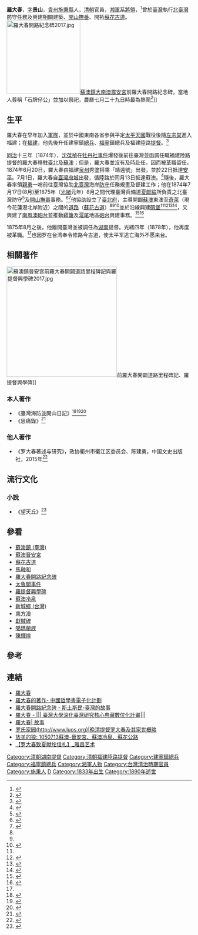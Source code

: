 {{multiple issues|
{{citation style|time=2017-03-20T08:33:36+00:00}}
{{citecheck|time=2017-03-20T08:33:36+00:00}}
{{primarysources|time=2017-03-20T08:33:36+00:00}}
}}
'''羅大春'''{{BD|1833年||1890年|}}，[[表字|字]]'''景山'''，[[貴州|貴州]][[施秉县|施秉縣]]人，[[清朝|清朝]]官員，[[湘軍|湘軍]]系[[將領|將領]]，<ref name=":0">{{Cite news|url=http://nrch.culture.tw/twpedia.aspx?id=9178|title=羅大春|last=|first=|date=2017-03-20|work=|newspaper=archive.is|accessdate=2017-03-20|deadurl=yes|archiveurl=https://archive.is/20170320073410/http://nrch.culture.tw/twpedia.aspx?id=9178|archivedate=2017-03-20}}</ref>曾於[[臺灣|臺灣]]執行[[北臺灣|北臺灣]]防守任務及興建相關建築、[[開山撫番|開山撫番]]、開拓[[蘇花古道|蘇花古道]]。
[[File:羅大春開路紀念碑2017.jpg|200px]][[蘇澳鎮_(台灣)|蘇澳鎮]][[大南澳震安宮|大南澳震安宮]]前羅大春開路紀念碑，當地人尊稱「石牌仔公」並加以祭祀，農曆七月二十九日時最為熱鬧<ref name="彭瑞金">{{cite book|editor=彭瑞金|date=2014-06|title=〈蘇澳的大眾爺信仰〉|work=《蘇澳鎮志下卷》|pages=頁715-716|location=宜蘭縣|publisher=宜蘭縣蘇澳鎮公所|isbn=9789860392845|language=zh-tw}}</ref>]]

== 生平 ==
羅大春在早年加入[[軍隊|軍隊]]，並於中國東南各省參與平定[[太平天国|太平天國]]戰役後隨[[左宗棠|左宗棠]]進入福建；在[[福建省|福建]]，他先後升任建寧鎮[[總兵|總兵]]、[[福寧道|福寧]]鎮總兵及福建陸路[[提督|提督]]。<ref>{{Cite book|url=https://books.google.com.tw/books?id=V0wFAzs3UDMC&pg=PA183&lpg=PA183&dq=%E7%BE%85%E5%A4%A7%E6%98%A5&source=bl&ots=aM1waET-_T&sig=0jHF9_scOpiVk0vllq17uXDzqsk&hl=zh-TW&sa=X&ved=0ahUKEwiwoMCR2-TSAhXEipQKHWziAHA4MhDoAQgjMAI#v=onepage&q=%E7%BE%85%E5%A4%A7%E6%98%A5&f=false|title=郭廷以先生百歲冥誕紀念史學論文集|last=|first=|date=2005-01-01|publisher=[[臺灣商務印書館|臺灣商務印書館]]|year=|isbn=9789570519501|location=|pages=|language=zh-TW|chapter=|access-date=2017-03-20|archive-date=2019-06-10|archive-url=https://web.archive.org/web/20190610173153/https://books.google.com.tw/books?id=V0wFAzs3UDMC&pg=PA183&lpg=PA183&dq=%E7%BE%85%E5%A4%A7%E6%98%A5&source=bl&ots=aM1waET-_T&sig=0jHF9_scOpiVk0vllq17uXDzqsk&hl=zh-TW&sa=X&ved=0ahUKEwiwoMCR2-TSAhXEipQKHWziAHA4MhDoAQgjMAI#v=onepage&q=%E7%BE%85%E5%A4%A7%E6%98%A5&f=false|dead-url=no}}</ref>

[[同治|同治]]十三年（1874年），[[沈葆楨|沈葆楨]]在[[牡丹社事件|牡丹社事件]]爆發後前往臺灣並函調任職福建陸路提督的羅大春移駐[[臺北|臺北]]及[[蘇澳鎮_(台灣)|蘇澳]]；但是，羅大春並沒有及時赴任，因而被革職留任。1874年6月20日，羅大春由福建[[泉州府|泉州]]秀塗搭乘「靖遠號」出發，並於22日抵達[[安平_(臺南市地名)|安平]]。7月1日，羅大春自[[臺灣府城|臺灣府城]]出發，循陸路於同月13日抵達蘇澳。<ref name=":1">{{Cite web|url=http://portal.tacp.gov.tw/onthisdate_archive_detail/18306|title=蘇花古道－羅大春開路紀念碑|accessdate=2017-03-20|author=|date=|work=portal.tacp.gov.tw|publisher=|language=zh-hant|archive-date=2017-03-21|archive-url=https://web.archive.org/web/20170321083301/http://portal.tacp.gov.tw/onthisdate_archive_detail/18306|dead-url=no}}</ref>隨後，羅大春率領[[親勇|親勇]]一哨前往臺灣協助[[北臺灣|北臺灣]]海岸[[防衛戰|防守]]任務規畫及督建工作；他在1874年7月17日(8月)至1875年（[[光緒|光緒]]元年）8月之間代理臺灣兵備道[[夏獻綸|夏獻綸]]所負責之北臺灣防守<ref>{{Cite book|url=https://books.google.com.tw/books?id=GAPFCgAAQBAJ&pg=RA3-PA925&lpg=RA3-PA925&dq=%E7%BE%85%E5%A4%A7%E6%98%A5&source=bl&ots=76yfT1scb8&sig=AOeC-Wwnstw_8E-bqbaL7xjnyow&hl=zh-TW&sa=X&ved=0ahUKEwiwoMCR2-TSAhXEipQKHWziAHA4MhDoAQgeMAE#v=onepage&q=%E7%BE%85%E5%A4%A7%E6%98%A5&f=false|title=中美關係史料 同治朝下|last=中央研究院近代史研究所|first=|date=2015-08-31|publisher=中華民國政府出版品|year=|isbn=9789860458046|location=|pages=|language=zh-TW|chapter=|access-date=2017-03-20|archive-date=2019-06-08|archive-url=https://web.archive.org/web/20190608183758/https://books.google.com.tw/books?id=GAPFCgAAQBAJ&pg=RA3-PA925&lpg=RA3-PA925&dq=%E7%BE%85%E5%A4%A7%E6%98%A5&source=bl&ots=76yfT1scb8&sig=AOeC-Wwnstw_8E-bqbaL7xjnyow&hl=zh-TW&sa=X&ved=0ahUKEwiwoMCR2-TSAhXEipQKHWziAHA4MhDoAQgeMAE#v=onepage&q=%E7%BE%85%E5%A4%A7%E6%98%A5&f=false|dead-url=no}}</ref>及[[開山撫番|開山撫番]]事務。<ref>{{Cite web|url=http://www.cyff.org.tw/exhibition/shenpaochen/chapter2_3.html|title=第二篇   推新政 建臺灣|accessdate=2017-03-20|author=|date=|work=www.cyff.org.tw|publisher=|archive-date=2017-03-20|archive-url=https://web.archive.org/web/20170320083727/http://www.cyff.org.tw/exhibition/shenpaochen/chapter2_3.html|dead-url=no}}</ref><ref>{{Cite web|url=http://webcache.googleusercontent.com/search?q=cache:H_9hfBoci9sJ:ws.e-land.gov.tw/Download.ashx?u=LzAwMS8yMDE1eWlsYW4vMjM1L3JlbGZpbGUvOTc5OC8xMTM1NDgvZThmOWIyNTEtMjc3OC00Y2Y5LTkwNWItZmU1NDYxOWZmMjlhLnBkZg%253D%253D&n=OC3lrpfmlZnnr4ct56ys5LqM56ugIOawkemWk%252BS%252FoeS7sDIucGRm&icon=..pdf+&cd=90&hl=zh-TW&ct=clnk&gl=tw|title=參、蘇澳地區|accessdate=2017-03-20|work=webcache.googleusercontent.com}}{{Dead link|date=2018年11月 |bot=InternetArchiveBot |fix-attempted=yes }}</ref>他協助設立了[[臺北府|臺北府]]，主導開闢[[蘇澳鎮_(臺灣)|蘇澳]]東澳至[[奇萊|奇萊]]（現今花蓮港北岸附近）之間的[[道路|道路]]（[[蘇花古道|蘇花古道]]）<ref name="彭瑞金" /><ref name=":1" /><ref>{{Cite web|url=http://www.tonyhuang39.com/tony0380.html|title=宜蘭南澳．朝陽國家步道．羅大春開路紀念碑（Tony的自然人文旅記第0380篇）|accessdate=2017-03-20|work=www.tonyhuang39.com|archive-date=2021-02-05|archive-url=https://web.archive.org/web/20210205220858/http://www.tonyhuang39.com/tony0380.html|dead-url=no}}</ref>並於沿線興建[[碉堡|碉堡]]<ref name=":1" /><ref>{{Cite news|url=http://kavalan.com/modules/tadnews/index.php?nsn=32|title=台灣踏行 - 本站消息|date=2017-03-20|newspaper=archive.is|accessdate=2017-03-20|deadurl=yes|archiveurl=https://archive.is/20170320081807/http://kavalan.com/modules/tadnews/index.php?nsn=32|archivedate=2017-03-20}}</ref><ref>{{Cite book|url=https://books.google.com.tw/books?id=8VNDTDI4rmUC&pg=PP51&lpg=PP51&dq=%E7%BE%85%E5%A4%A7%E6%98%A5&source=bl&ots=F9JFHcgF7Z&sig=X5WZz5xTd2CaSKXx45lSoK_SikY&hl=zh-TW&sa=X&ved=0ahUKEwij87-U1-TSAhVEF5QKHZaKCmk4KBDoAQhLMAg#v=onepage&q=%E7%BE%85%E5%A4%A7%E6%98%A5&f=false|title=國立臺灣大學典藏古碑拓本: 臺灣篇|last=[[國立臺灣大學|國立臺灣大學]]|first=|date=2005-01-01|publisher=國立臺灣大學出版中心|year=|isbn=9789860018943|location=|pages=|language=zh-TW|chapter=|access-date=2017-03-20|archive-date=2019-06-04|archive-url=https://web.archive.org/web/20190604182932/https://books.google.com.tw/books?id=8VNDTDI4rmUC&pg=PP51&lpg=PP51&dq=%E7%BE%85%E5%A4%A7%E6%98%A5&source=bl&ots=F9JFHcgF7Z&sig=X5WZz5xTd2CaSKXx45lSoK_SikY&hl=zh-TW&sa=X&ved=0ahUKEwij87-U1-TSAhVEF5QKHZaKCmk4KBDoAQhLMAg#v=onepage&q=%E7%BE%85%E5%A4%A7%E6%98%A5&f=false|dead-url=no}}</ref><ref>{{Cite news|url=http://www.qdnrbs.cn/htmls/shuipai/20160704/128693.html|title=施秉罗大春与台湾苏花公路 - 黔东南新闻网——黔东南州官方新闻门户网站|date=2017-03-20|newspaper=archive.is|accessdate=2017-03-20|deadurl=yes|archiveurl=https://archive.is/20170320090900/http://www.qdnrbs.cn/htmls/shuipai/20160704/128693.html|archivedate=2017-03-20}}</ref>，又興建了[[南風澳砲台|南風澳砲台]]並推動[[雞籠|雞籠]]及[[滬尾|滬尾]]地區[[砲台|砲台]]興建事務。<ref>{{Cite book|url=https://books.google.com.tw/books?id=4xRmCgAAQBAJ&pg=PT294&lpg=PT294&dq=%E7%BE%85%E5%A4%A7%E6%98%A5&source=bl&ots=wzEW3M2vvZ&sig=qVP-0IbBOxtWgPeT48ZQmizHeGo&hl=zh-TW&sa=X&ved=0ahUKEwij87-U1-TSAhVEF5QKHZaKCmk4KBDoAQhGMAc#v=onepage&q=%E7%BE%85%E5%A4%A7%E6%98%A5&f=false|title=台灣通史|last=[[連橫_(歷史學家)|連橫]]|first=|date=2015-08-21|publisher=朔雪寒|year=|isbn=|location=|pages=|language=zh-TW|chapter=|access-date=2017-03-20|archive-date=2019-06-07|archive-url=https://web.archive.org/web/20190607194548/https://books.google.com.tw/books?id=4xRmCgAAQBAJ&pg=PT294&lpg=PT294&dq=%E7%BE%85%E5%A4%A7%E6%98%A5&source=bl&ots=wzEW3M2vvZ&sig=qVP-0IbBOxtWgPeT48ZQmizHeGo&hl=zh-TW&sa=X&ved=0ahUKEwij87-U1-TSAhVEF5QKHZaKCmk4KBDoAQhGMAc#v=onepage&q=%E7%BE%85%E5%A4%A7%E6%98%A5&f=false|dead-url=no}}</ref><ref>{{Cite news|url=http://www.tips.url.tw/publication/3-06%E6%BD%98%E7%B9%BC%E9%81%93.pdf|title=光緒初年臺灣後山中路阿美族抗清事件之 研究|date=2017-03-20|newspaper=archive.is|accessdate=2017-03-20|deadurl=yes|archiveurl=https://archive.is/20170320091005/http://www.tips.url.tw/publication/3-06%E6%BD%98%E7%B9%BC%E9%81%93.pdf|archivedate=2017-03-20}}</ref>

1875年8月之後，他離開臺灣並被調任為[[湖南省|湖南]]提督。光緒四年（1878年），他再度被革職。<ref name=":0" />也因罗在台湾奉令修路今古道，使太平军逃亡海外不愿来台。

== 相關著作 ==
[[File:蘇澳鎮晉安宮前羅大春開闢道路里程碑記與羅提督興學碑2017.jpg|300px]]前羅大春開闢道路里程碑記、羅提督興學碑]]
=== 本人著作 ===
* 《臺灣海防並開山日記》<ref>{{Cite web|url=http://m.sanmin.com.tw/product/index/000077069|title=三民網路書店>臺灣海防並開山日記-羅大春|accessdate=2017-03-20|work=m.sanmin.com.tw|archive-date=2019-06-08|archive-url=https://web.archive.org/web/20190608161406/http://m.sanmin.com.tw/product/index/000077069|dead-url=no}}</ref><ref>{{Cite web|url=http://ctext.org/wiki.pl?if=gb&res=192920|title=台灣海防並開山日記 - 中國哲學書電子化計劃|accessdate=2017-03-20|last=Sturgeon|first=Donald|work=ctext.org|language=zh-TW|archive-date=2019-06-13|archive-url=https://web.archive.org/web/20190613080716/https://ctext.org/wiki.pl?if=gb&res=192920|dead-url=no}}</ref><ref>{{Cite book|url=https://books.google.com.tw/books/about/%E7%BE%85%E6%99%AF%E5%B1%B1%E8%87%BA%E7%81%A3%E6%B5%B7%E9%98%B2%E4%B8%A6%E9%96%8B%E5%B1%B1%E6%97%A5%E8%A8%98.html?id=DWstnQEACAAJ&redir_esc=y|title=羅景山臺灣海防並開山日記|last=羅大春|first=|date=1875-01-01|publisher=publisher not identified|year=|isbn=|location=|pages=|language=zh|chapter=|access-date=2017-03-20|archive-date=2019-06-07|archive-url=https://web.archive.org/web/20190607070137/https://books.google.com.tw/books/about/%E7%BE%85%E6%99%AF%E5%B1%B1%E8%87%BA%E7%81%A3%E6%B5%B7%E9%98%B2%E4%B8%A6%E9%96%8B%E5%B1%B1%E6%97%A5%E8%A8%98.html?id=DWstnQEACAAJ&redir_esc=y|dead-url=no}}</ref>
* 《思痛錄》<ref>{{Cite news|url=http://www.luoshi.net/news1/shownews.asp?NewsID=1366|title=::罗氏通谱网|date=2017-03-20|newspaper=archive.is|accessdate=2017-03-20|deadurl=yes|archiveurl=https://archive.is/20170320091543/http://www.luoshi.net/news1/shownews.asp?NewsID=1366|archivedate=2017-03-20}}</ref>

=== 他人著作 ===
* 《罗大春著述与研究》，政协衢州市衢江区委员会、陈建勇，中国文史出版社，2015年<ref>{{Cite news|url=http://www.toho-shoten.co.jp/toho-web/search/detail?id=420956&bookType=ch|title=輸入書 罗大春著述与研究【中国・本の情報館】東方書店|date=2017-03-20|newspaper=archive.is|accessdate=2017-03-20|deadurl=yes|archiveurl=https://archive.is/20170320085416/http://www.toho-shoten.co.jp/toho-web/search/detail?id=420956&bookType=ch|archivedate=2017-03-20}}</ref>

== 流行文化 ==

=== 小說 ===
* 《望天丘》<ref>{{Cite book|url=https://books.google.com.tw/books?id=C5HEAwAAQBAJ&pg=SL20-PA2&lpg=SL20-PA2&dq=%E7%BE%85%E5%A4%A7%E6%98%A5&source=bl&ots=JdZnG3fG02&sig=W6xBO-YWaCcpjDD92NvfHog7d7U&hl=zh-TW&sa=X&ved=0ahUKEwjaoIve1uTSAhUCl5QKHRFlC_Q4HhDoAQhGMAk#v=onepage&q=%E7%BE%85%E5%A4%A7%E6%98%A5&f=false|title=望天丘|last=[[李潼|李潼]]|first=|date=2012-09-11|publisher=[[聯經出版事業公司|聯經出版事業公司]]|year=|isbn=9789570840520|location=|pages=|language=zh-TW|chapter=|access-date=2017-03-20|archive-date=2019-06-04|archive-url=https://web.archive.org/web/20190604084130/https://books.google.com.tw/books?id=C5HEAwAAQBAJ&pg=SL20-PA2&lpg=SL20-PA2&dq=%E7%BE%85%E5%A4%A7%E6%98%A5&source=bl&ots=JdZnG3fG02&sig=W6xBO-YWaCcpjDD92NvfHog7d7U&hl=zh-TW&sa=X&ved=0ahUKEwjaoIve1uTSAhUCl5QKHRFlC_Q4HhDoAQhGMAk#v=onepage&q=%E7%BE%85%E5%A4%A7%E6%98%A5&f=false|dead-url=no}}</ref>

== 參看 ==
* [[蘇澳鎮_(臺灣)|蘇澳鎮 (臺灣)]]
* [[蘇澳晉安宮|蘇澳晉安宮]]
* [[蘇花古道|蘇花古道]]
* [[馬融和|馬融和]]
* [[羅大春開路紀念碑|羅大春開路紀念碑]]
* [[太魯閣事件|太魯閣事件]]
* [[羅提督興學碑|羅提督興學碑]]
* [[蘇澳冷泉|蘇澳冷泉]]
* [[新城鄉_(台灣)|新城鄉 (台灣)]]
* [[南方澳|南方澳]]
* [[獻馘碑|獻馘碑]]
* [[噶瑪蘭族|噶瑪蘭族]]
* [[陳輝煌|陳輝煌]]

== 參考 ==
{{Reflist|colwidth=|2}}

== 連結 ==
* [http://library.taiwanschoolnet.org/cyberfair2009/jjbas/history/main-3.htm 羅大春] {{Wayback|url=http://library.taiwanschoolnet.org/cyberfair2009/jjbas/history/main-3.htm |date=20170320233530 }}
* [http://ctext.org/searchbooks.pl?if=gb&author=%E7%BE%85%E5%A4%A7%E6%98%A5 羅大春的著作- 中國哲學書電子化計劃] {{Wayback|url=http://ctext.org/searchbooks.pl?if=gb&author=%E7%BE%85%E5%A4%A7%E6%98%A5 |date=20190618075241 }}
* [http://the.nmth.gov.tw/nmth/zh-TW/Item/Detail/3eeaa14b-6fb9-4821-ba4e-576f7d3bb250 羅大春開路紀念碑 - 斯土斯民-臺灣的故事] {{Wayback|url=http://the.nmth.gov.tw/nmth/zh-TW/Item/Detail/3eeaa14b-6fb9-4821-ba4e-576f7d3bb250 |date=20190613144017 }}
* [http://dtrap.lib.ntu.edu.tw/DTRAP/search?query=corpus%3A%E5%8F%B0%E7%81%A3%E5%8F%A4%E7%A2%91%E6%8B%93%E7%89%87+concept(%E4%BA%BA%E7%89%A9)%3A%22%EF%A4%8F%E5%A4%A7%E6%98%A5%22+corpus%3A%E5%8F%B0%E7%81%A3%E5%8F%A4%E7%A2%91%E6%8B%93%E7%89%87&highprec=1 羅大春 - ||| 臺灣大學深化臺灣研究核心典藏數位化計畫|||] {{Wayback|url=http://dtrap.lib.ntu.edu.tw/DTRAP/search?query=corpus%3A%E5%8F%B0%E7%81%A3%E5%8F%A4%E7%A2%91%E6%8B%93%E7%89%87+concept(%E4%BA%BA%E7%89%A9)%3A%22%EF%A4%8F%E5%A4%A7%E6%98%A5%22+corpus%3A%E5%8F%B0%E7%81%A3%E5%8F%A4%E7%A2%91%E6%8B%93%E7%89%87&highprec=1 |date=20210406141049 }}
* [https://web.archive.org/web/20170320233058/https://gushi.tw/tag/%E7%BE%85%E5%A4%A7%E6%98%A5/ 羅大春| 故事]
* [https://archive.is/20170320085310/http://www.luos.org/list.asp?unid=2642 罗氏家园(http://www.luos.org)|晚清提督罗大春及其家世概略]
* [http://ivynimay.blogspot.tw/2016/07/1050713.html 放羊的狼: 1050713蘇澳-晉安宮、蘇澳冷泉、蘇花公路] {{Wayback|url=http://ivynimay.blogspot.tw/2016/07/1050713.html |date=20170321081405 }}
* [http://auction.artron.net/paimai-art0060692139/ 【罗大春致夏献纶信札】_雅昌艺术] {{Wayback|url=http://auction.artron.net/paimai-art0060692139/ |date=20190615063003 }}

{{DEFAULTSORT:L}}
[[Category:清朝湖南提督|Category:清朝湖南提督]]
[[Category:清朝福建陸路提督|Category:清朝福建陸路提督]]
[[Category:建寧鎮總兵|Category:建寧鎮總兵]]
[[Category:福寧鎮總兵|Category:福寧鎮總兵]]
[[Category:湘軍人物|Category:湘軍人物]]
[[Category:台灣清治時期官員|Category:台灣清治時期官員]]
[[Category:施秉人|Category:施秉人]]
[[Category:羅姓|D]]
[[Category:1833年出生|Category:1833年出生]]
[[Category:1890年逝世|Category:1890年逝世]]